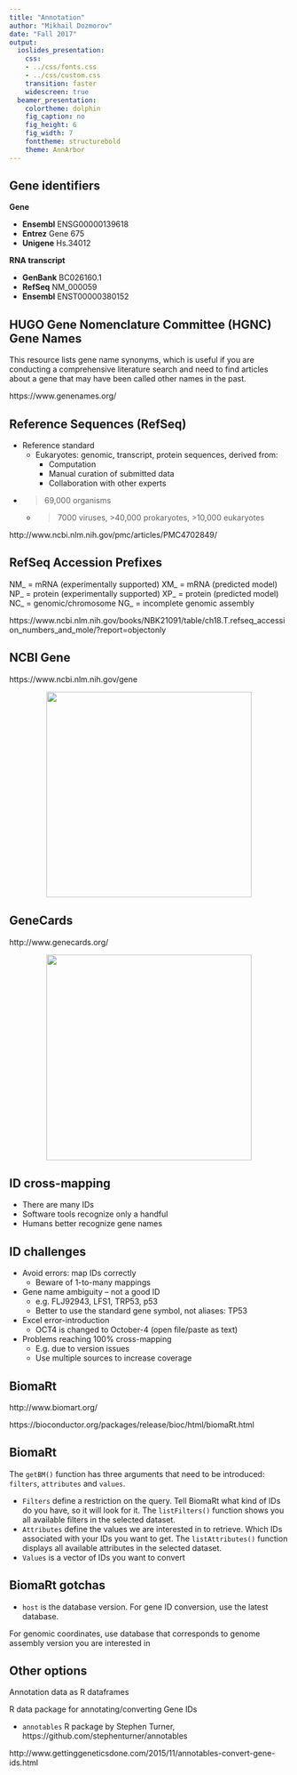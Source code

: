 ```yaml
---
title: "Annotation"
author: "Mikhail Dozmorov"
date: "Fall 2017"
output:
  ioslides_presentation:
    css:
    - ../css/fonts.css
    - ../css/custom.css
    transition: faster
    widescreen: true
  beamer_presentation:
    colortheme: dolphin
    fig_caption: no
    fig_height: 6
    fig_width: 7
    fonttheme: structurebold
    theme: AnnArbor
---
```


## Gene identifiers {.larger}

**Gene**

- **Ensembl** ENSG00000139618
- **Entrez** Gene 675
- **Unigene** Hs.34012

**RNA transcript**

- **GenBank** BC026160.1
- **RefSeq** NM_000059
- **Ensembl** ENST00000380152

## HUGO Gene Nomenclature Committee (HGNC) Gene Names

This resource lists gene name synonyms, which is useful if you are conducting a comprehensive literature search and need to find articles about a gene that may have been called other names in the past.

https://www.genenames.org/

## Reference Sequences (RefSeq)

- Reference standard
    - Eukaryotes: genomic, transcript, protein sequences, derived from: 
        - Computation
        - Manual curation of submitted data
        - Collaboration with other experts

- > 69,000 organisms
    - >7000 viruses, >40,000 prokaryotes, >10,000 eukaryotes
 
http://www.ncbi.nlm.nih.gov/pmc/articles/PMC4702849/

## RefSeq Accession Prefixes

NM_ = mRNA (experimentally supported)
XM_ = mRNA (predicted model)
NP_ = protein (experimentally supported)
XP_ = protein (predicted model)
NC_ = genomic/chromosome
NG_ = incomplete genomic assembly


https://www.ncbi.nlm.nih.gov/books/NBK21091/table/ch18.T.refseq_accession_numbers_and_mole/?report=objectonly

## NCBI Gene

https://www.ncbi.nlm.nih.gov/gene

<center><img src="img/ncbi_gene.png" height="370px" /></center>

## GeneCards

http://www.genecards.org/

<center><img src="img/genecards.png" height="370px" /></center>

## ID cross-mapping {.larger}

- There are many IDs
- Software tools recognize only a handful
- Humans better recognize gene names

## ID challenges {.larger}

- Avoid errors: map IDs correctly
    - Beware of 1-to-many mappings
- Gene name ambiguity – not a good ID
    - e.g. FLJ92943, LFS1, TRP53, p53
    - Better to use the standard gene symbol, not aliases: TP53
- Excel error-introduction
    - OCT4 is changed to October-4  (open file/paste as text)
- Problems reaching 100% cross-mapping
    - E.g. due to version issues
    - Use multiple sources to increase coverage

## BiomaRt {.larger}

http://www.biomart.org/

https://bioconductor.org/packages/release/bioc/html/biomaRt.html

## BiomaRt {.larger}

The `getBM()` function has three arguments that need to be introduced: `filters`, `attributes` and `values`. 

- `Filters` define a restriction on the query. Tell BiomaRt what kind of IDs do you have, so it will look for it. The `listFilters()` function shows you all available filters in the selected dataset.
- `Attributes` define the values we are interested in to retrieve. Which IDs associated with your IDs you want to get. The `listAttributes()` function displays all available attributes in the selected dataset.
- `Values` is a vector of IDs you want to convert

## BiomaRt gotchas {.larger}

- `host` is the database version. For gene ID conversion, use the latest database.

For genomic coordinates, use database that corresponds to genome assembly version you are interested in 

## Other options {.larger}

Annotation data as R dataframes

R data package for annotating/converting Gene IDs 

- `annotables` R package by Stephen Turner, https://github.com/stephenturner/annotables

http://www.gettinggeneticsdone.com/2015/11/annotables-convert-gene-ids.html

